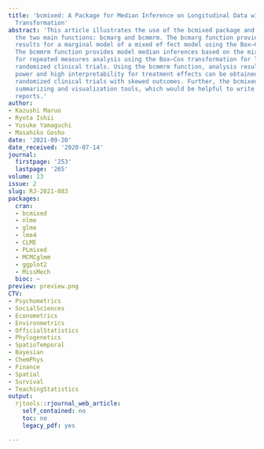 ```yaml
---
title: 'bcmixed: A Package for Median Inference on Longitudinal Data with the Box–Cox
  Transformation'
abstract: 'This article illustrates the use of the bcmixed package and focuses on
  the two main functions: bcmarg and bcmmrm. The bcmarg function provides inference
  results for a marginal model of a mixed ef fect model using the Box–Cox transformation.
  The bcmmrm function provides model median inferences based on the mixed effect models
  for repeated measures analysis using the Box–Cox transformation for longitudinal
  randomized clinical trials. Using the bcmmrm function, analysis results with high
  power and high interpretability for treatment effects can be obtained for longitudinal
  randomized clinical trials with skewed outcomes. Further, the bcmixed package provides
  summarizing and visualization tools, which would be helpful to write clinical trial
  reports.'
author:
- Kazushi Maruo
- Ryota Ishii
- Yusuke Yamaguchi
- Masahiko Gosho
date: '2021-09-20'
date_received: '2020-07-14'
journal:
  firstpage: '253'
  lastpage: '265'
volume: 13
issue: 2
slug: RJ-2021-083
packages:
  cran:
  - bcmixed
  - nlme
  - glme
  - lme4
  - CLME
  - PLmixed
  - MCMCglmm
  - ggplot2
  - MissMech
  bioc: ~
preview: preview.png
CTV:
- Psychometrics
- SocialSciences
- Econometrics
- Environmetrics
- OfficialStatistics
- Phylogenetics
- SpatioTemporal
- Bayesian
- ChemPhys
- Finance
- Spatial
- Survival
- TeachingStatistics
output:
  rjtools::rjournal_web_article:
    self_contained: no
    toc: no
    legacy_pdf: yes

---
```

